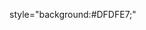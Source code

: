 style="background:#DFDFE7;"<noinclude>
{{documentation}}
<!-- Add categories and interwikis to the /doc subpage, not here! -->
</noinclude>